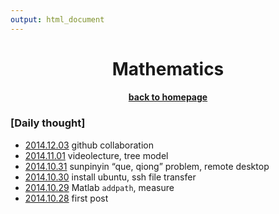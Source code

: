 ```yaml
---
output: html_document
---
```


<center> <h1>Mathematics</h1> </center>
<center> <h4>[back to homepage](../index.html)</h4> </center>



### [Daily thought]

- [2014.12.03](20141203.html) github collaboration 
- [2014.11.01](20141101.html) videolecture, tree model
- [2014.10.31](20141031.html) sunpinyin "que, qiong" problem, remote desktop 
- [2014.10.30](20141030.html) install ubuntu, ssh file transfer
- [2014.10.29](20141029.html) Matlab `addpath`, measure 
- [2014.10.28](20141028.html) first post